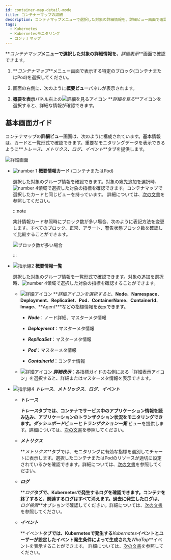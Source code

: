 ```yaml
---
id: container-map-detail-mode
title: コンテナーマップの詳細
description: コンテナマップメニューで選択した対象の詳細情報を、詳細ビュー画面で確認できます。
tags:
  - Kubernetes
  - Kubernetesモニタリング
  - コンテナマップ
---
```


**_コンテナマップ_**メニューで選択した対象の詳細情報を、**_詳細表示_**画面で確認できます。

1.  **_コンテナマップ_**メニュー画面で表示する特定のブロック(コンテナまたはPod)を選択してください。 

2.  画面の右側に、次のように**概要ビュー**パネルが表示されます。 

    <ImgLang img='k8s-container-sum.png' desc='コンテナマップ - 概要を表示' />

3.  **概要を表示**パネル右上の![詳細を見るアイコン](/img/ico-detail-mode.svg) **_詳細を見る_**アイコンを選択すると、詳細な情報が確認できます。

## 基本画面ガイド

コンテナマップの**詳細ビュー**画面は、次のように構成されています。基本情報は、カードと一覧形式で確認できます。重要なモニタリングデータを表示できるように**_トレース_**、**_メトリクス_**、**_ログ_**、**_イベント_**タブを提供します。 

![詳細画面](/img/k8s-container-detail.png)

-   ![number 1](/img/number-01.png) **概要情報カード** (コンテナまたはPod)

    選択した対象のグループ情報を確認できます。対象の宛先追加を選択時、![number 4](/img/number-04.png)領域で選択した対象の指標を確認できます。コンテナマップで選択したカードと同じビューを持っています。 詳細については、[次の文書](container-map)を参照してください。

    :::note

    集計情報カード参照時にブロック数が多い場合、次のように表記方法を変更します。すべてのブロック、<span class='normal'>正常</span>、<span class='slow'>アラート</span>、<span class='vslow'>警告</span>状態ブロック数を確認して比較することができます。

    ![ブロック数が多い場合](/img/k8s-container-card-block.png)

    :::

-   ![指示線2](/img/number-02.png) **概要情報一覧**

    選択した対象のグループ情報を一覧形式で確認できます。対象の追加を選択時、![number 4](/img/number-04.png)領域で選択した対象の指標を確認することができます。 

    -   ![詳細アイコン](/img/right-arrow.svg) **_詳細アイコンを選択すると、_**Node**_、_**Namespace**_、_**Deployment**_、_**ReplicaSet**_、_**Pod**_、_**ContainerName**_、_**ContainerId**_、_**Image**_、_**Agent\*\*\*などの指標情報を表示できます。

        -   **_Node_**：ノード詳細、マスターメタ情報

        -   **_Deployment_**：マスターメタ情報

        -   **_ReplicaSet_**：マスターメタ情報

        -   **_Pod_**：マスターメタ情報

        -   **_ContainerId_**：コンテナ情報

    -   ![詳細アイコン](/img/ico-more.svg) **_詳細表示_**：各指標ガイドの右側にある「詳細表示アイコン」を選択すると、詳細またはマスターメタ情報を表示できます。

-   ![指示線4](/img/number-04.png) **_トレース_**、**_メトリックス_**、**_ログ_**、**_イベント_** 

    -   **_トレース_** 

        **_トレース_**タブでは、コンテナでサービス中のアプリケーション情報を読み込み、アプリケーションのトランザクション状況をモニタリングできます。**_ダッシュボード_**ビューと**_トランザクション一覧_** ビューを提供します。詳細については、[次の文書](container-map-trace)を参照してください。

    -   **_メトリクス_**

        **_メトリクス_**タブでは、モニタリングに有効な指標を選別してチャートに表示します。選択したコンテナまたはPodのリソースが適切に設定されているかを確認できます。詳細については、[次の文書](container-map-metrics)を参照してください。

    -   **_ログ_** 

        **_ログ_**タブで、Kubernetesで発生するログを確認できます。コンテナを終了すると、関連するログはすべて消えます。過去に発生したログは、**_ログ検索_**オプションで確認してください。詳細については、[次の文書](container-map-log)を参照してください。

    -   **_イベント_** 

        **_イベント_**タブでは、Kubernetesで発生する**_Kubernates_**イベントとユーザーが設定したイベント発生条件によって生成された**_WhaTap_**イベントを表示することができます。 詳細については、[次の文書](container-map-event)を参照してください。
